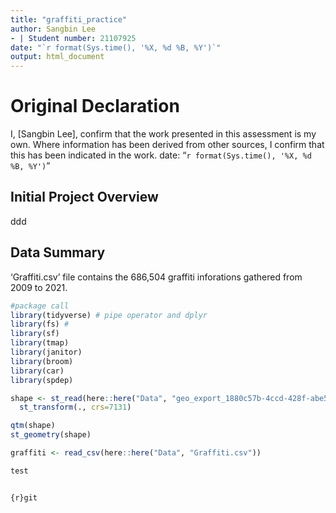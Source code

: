 ```yaml
---
title: "graffiti_practice"
author: Sangbin Lee
- | Student number: 21107925   
date: "`r format(Sys.time(), '%X, %d %B, %Y')`"
output: html_document
---
```


# Original Declaration
I, [Sangbin Lee], confirm that the work presented in this assessment is my own. Where information has been derived from other sources, I confirm that this has been indicated in the work.
date: "`r format(Sys.time(), '%X, %d %B, %Y')`"

## Initial Project Overview
ddd

## Data Summary
'Graffiti.csv' file contains the 686,504 graffiti inforations gathered from 2009 to 2021. 


```r
#package call
library(tidyverse) # pipe operator and dplyr
library(fs) #
library(sf)
library(tmap)
library(janitor)
library(broom)
library(car)
library(spdep)

```

```r
shape <- st_read(here::here("Data", "geo_export_1880c57b-4ccd-428f-abe5-a20aa5159802.shp"))%>%
  st_transform(., crs=7131)

qtm(shape)
st_geometry(shape)
```

```r
graffiti <- read_csv(here::here("Data", "Graffiti.csv"))
```

```r
test

```

```r
```

```{r}git
```

```r
```

```r
```

```r
```

```r
```

```r
```

```r
```

```r
```

